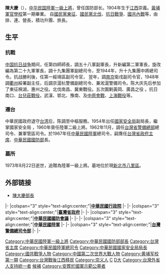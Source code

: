 {{Infobox_Person
|前綴尊稱=[[中華民國陸軍|中華民國陸軍]][[一級上將|一級上將]]
|後綴尊稱=[[將軍|將軍]]
| name = 陳大慶
|image=[[File:Army_(ROCA)_General_Chen_Ta-ching_陸軍上將陳大慶.jpg|300px]]
|box_width= 
|occupation= 职业軍人
| period = 20世紀
|birth_name=
| other_names =
| Sex = 男
|birth_date= 1904年
|birth_place= {{QING|江西省}}[[崇義縣|崇義縣]]
|death_date= 1973年8月22日
|death_place={{ROC}}[[臺北市|臺北市]]
| nationality ={{ROC}}
| residence =
| party ={{Kmt|19px}}
|rank= [[File:Taiwan-army-OF-9.svg|17px]][[一級上將#中華民國|一級上將]]
| religion =
| spouse = 
| relatives =
|education=[[黃埔軍官學校|黃埔軍官學校]]第一期
| past = 排、連、營長，積功升團、旅長<br>第四師師長、五十八軍副軍長<br>新編第二軍軍長、第二十九軍軍長<br>十九集團軍副總司令<br>十九集團中將總司令<br>第一綏靖區副司令官<br>[[南京|南京]]衛戌副司令官<br>[[衢州|衢州]]綏署副主任<br>京滬杭警備副總司令、兼淞滬警備司令<br>[[中華民國國家安全局|國家安全局]]副局長<br>台灣警備總司令、兼軍管區司令<br>陸軍總司令<br>[[File:Taiwan_Province_Flag.svg|25px]]第8任[[臺灣省政府主席|臺灣省政府主席]]<br>國防部長
| work = 惠州之役、廣昌之役
| award =
}}
'''陳大慶'''（{{bd|1904年||1973年|8月22日|catIdx=C陳}}），[[中华民国陸軍|中华民国陸軍]][[一級上將|一級上將]]，曾任国防部长。1904年生于[[江西|江西]]崇義。[[黃埔軍官學校|黃埔軍官學校]]第一期畢業。 自[[國民黨東征|國民黨東征]]、[[國民黨北伐|國民黨北伐]]、[[抗日戰爭|抗日戰爭]]、[[國共內戰|國共內戰]]等，由排、連、營長，積功升團、旅長。

== 生平 ==
===抗戰===
[[中国抗日战争|中国抗日战争]]期间，任第四師師長，調五十八軍副軍長，升新編第二軍軍長，旋改編為第二十九軍軍長，調十九集團軍副總司令，至1944年，升十九集團中將總司令。抗战勝利後，任第一綏靖區副司令官， 翌年，調[[南京|南京]]衛戌副司令官，1948年調[[衢州|衢州]]綏署副主任，后調京滬杭警備副總司令、兼淞滬警備司令。陈大庆先后参加了東征棉湖，惠州之役。北伐南昌、冀東戰役。五次圍剿黃岡、廣昌之役 。抗日南口、[[台兒莊戰役|台兒莊戰役]]。武漢、鄂北、豫南、及[[中原會戰|中原會戰]]、[[上海戰役|上海戰役]]等。

===遷台===
中華民國政府退守[[台湾|台湾]]后，陈調至中樞服務。1954年出任[[中華民國國家安全局|國家安全局]]副局長，繼掌國家安全局 ，1960年晉任陸軍二級上將。1962年11月，調任[[台灣省|台灣省]][[警備總部|警備總部]]總司令、兼軍管區司令。於1967年任[[中華民國陸軍|中華民國陸軍]]總司令，嗣膺任[[台灣省政府主席|台灣省政府主席]]、[[中華民國國防部|中華民國國防部]]長。
===墓所===
1973年8月22日逝世，追贈為陸軍一級上將。墓地位於現[[新北市|新北市]][[八里區|八里區]]。

==外部链接==
*[http://nrch.cca.gov.tw/ccahome/website/site20/contents/011/cca220003-li-wpkbhisdict002781-0828-u.xml 陳大慶部長]{{dead link|date=2018年5月 |bot=InternetArchiveBot |fix-attempted=yes }}

{{start box}}
{{s-off}}
|-
|colspan="3" style="text-align:center;"|'''[[中華民國行政院|中華民國行政院]]'''
|-
{{s-before|-{[[黃杰_(將軍)|黃杰]]}-}}
{{s-title|[[File:ROC_Minister_of_National_Defense_Flag_(1958).svg|25px]][[中華民國國防部|中華民國國防部]]部長<br><small>第十一任<br>1972年6月1日 - 1973年6月30日}}
{{s-after|[[高魁元|高魁元]]}}
|-
|colspan="3" style="text-align:center;"|'''[[臺灣省政府|臺灣省政府]]'''
|-
{{s-before|-{[[黃杰_(將軍)|黃杰]]}-}}
{{s-title|[[File:Taiwan_Province_Government_emblem.svg|25px]][[臺灣省主席|臺灣省主席]]<br><small>第八任<br>1969年7月5日 - 1972年6月6日}}
{{s-after|[[謝東閔_(台灣)|謝東閔]]}}
|-
|colspan="3" style="text-align:center;"|'''[[中華民國國家安全會議|中華民國國防會議]]'''
|-
{{s-before|[[鄭介民|鄭介民]]}}
{{s-title|[[中華民國國家安全局|中華民國國家安全局]]局長<br><small>第二任<br>1959年7月 - 1964年7月}}
{{s-after|[[夏季屏|夏季屏]]}}
|-
{{s-mil}}
|-
|colspan="3" style="text-align:center;"|'''[[中華民國陸軍|中華民國陸軍]]'''
|-
{{s-before|[[高魁元|高魁元]]}}
{{s-title|[[File:ROC_Commanding_General_of_Army_Flag.svg|25px]][[中華民國陸軍|中華民國陸軍總司令]]<br><small>第十四任<br>1967年7月 - 1969年6月}}
{{s-after|-{[[于豪章|于豪章]]}-}}
|-
|colspan="3" style="text-align:center;"|'''[[台灣警備總司令部|台灣警備總司令部]]'''
|-
{{s-before|-{[[黃杰_(將軍)|黃杰]]}-}}
{{s-title|[[File:ROC_Commanding_General_of_Garrison_Flag.svg|25px]]台灣警備總司令兼軍管區司令<br><small>第十任<br>1962年11月 - 1967年7月}}
{{s-after|[[劉玉章|劉玉章]]}}
|-
{{end box}}
{{臺灣省主席}}
{{臺灣統治者}}
{{中華民國一級上將}}
{{中國國民黨中央委員會常務委員}}
{{中國國民黨陸軍軍官學校第一期學生}}
{{Authority control}}

{{DEFAULTSORT:Chen陳}}
[[Category:中華民國陸軍一級上將|Category:中華民國陸軍一級上將]]
[[Category:中華民國國防部部長|Category:中華民國國防部部長]]
[[Category:台灣省主席|Category:台灣省主席]]
[[Category:中華民國陸軍總司令|Category:中華民國陸軍總司令]]
[[Category:中華民國國家安全局局長|Category:中華民國國家安全局局長]]
[[Category:國共戰爭人物|Category:國共戰爭人物]]
[[Category:中國第二次世界大戰人物|Category:中國第二次世界大戰人物]]
[[Category:黄埔军校第一期|Category:黄埔军校第一期]]
[[Category:台灣戰後江西移民|Category:台灣戰後江西移民]]
[[Category:崇义人|Category:崇义人]]
[[Category:客家裔臺灣人|C]]
[[Category:陳姓|D大]]
[[Category:台灣外省人支持統一者|Category:台灣外省人支持統一者]]
[[Category:中國國民黨中央監察委員|候補]]
[[Category:安葬於國軍示範公墓者|Category:安葬於國軍示範公墓者]]